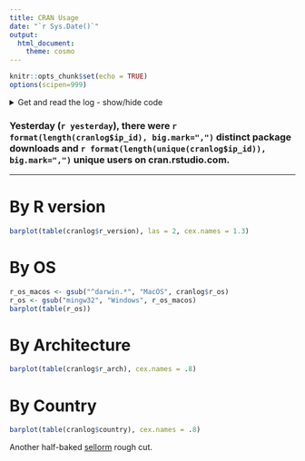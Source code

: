 ```yaml
---
title: CRAN Usage
date: "`r Sys.Date()`"
output:
  html_document:
    theme: cosmo
---
```


```r
knitr::opts_chunk$set(echo = TRUE)
options(scipen=999)
```

<details>

<summary>Get and read the log - show/hide code</summary>

```r
yesterday <- Sys.Date()-1
year <- format(Sys.time(), "%Y")
url <- paste0('http://cran-logs.rstudio.com/', year, '/', yesterday, '.csv.gz')
filename <- paste0(yesterday, '.csv.gz')
if ( !file.exists(filename) ){
  cat(paste0("Downloading: ", filename))
  download.file(url, destfile = filename)
}
cranlog <- read.csv(gzfile(filename))
```

</details>

### Yesterday (`r yesterday`), there were `r format(length(cranlog$ip_id), big.mark=",")` distinct package downloads and `r format(length(unique(cranlog$ip_id)), big.mark=",")` unique users on cran.rstudio.com.

---

# By R version

```r
barplot(table(cranlog$r_version), las = 2, cex.names = 1.3)
```

# By OS

```r
r_os_macos <- gsub("^darwin.*", "MacOS", cranlog$r_os)
r_os <- gsub("mingw32", "Windows", r_os_macos)
barplot(table(r_os))
```

# By Architecture

```r
barplot(table(cranlog$r_arch), cex.names = .8)
```

# By Country

```r
barplot(table(cranlog$country), cex.names = .8)
```

Another half-baked [sellorm](https://twitter.com/sellorm) rough cut.
